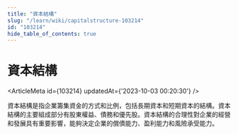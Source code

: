 ```yaml
---
title: "資本結構"
slug: "/learn/wiki/capitalstructure-103214"
id: "103214"
hide_table_of_contents: true
---
```



# 資本結構

<ArticleMeta id={103214} updatedAt={'2023-10-03 00:20:30'} />
<div className='border-solid border-b border-t-0 my-4 border-[var(--ifm-color-gray-300)]' />

資本結構是指企業籌集資金的方式和比例，包括長期資本和短期資本的結構。資本結構的主要組成部分有股東權益、債務和優先股。資本結構的合理性對企業的經營和發展具有重要影響，能夠決定企業的償債能力、盈利能力和風險承受能力。
